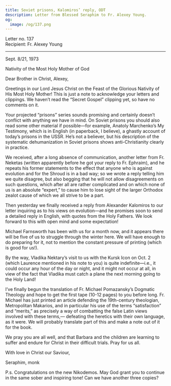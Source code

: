 ```yaml
---
title: Soviet prisons, Kalomiros’ reply, ODT
description: Letter from Blessed Seraphim to Fr. Alexey Young.
og:
  image: /og/137.png
---
```


<div style={{textAlign:'right', fontFamily:'monospace'}}>Letter no. 137</div>
<div style={{textAlign:'left', fontFamily:'monospace'}}>Recipient: Fr. Alexey Young</div>

---

Sept. 8/21, 1973

Nativity of the Most Holy Mother of God

Dear Brother in Christ, Alexey,

Greetings in our Lord Jesus Christ on the Feast of the Glorious Nativity of His Most Holy Mother! This is just a note to acknowledge your letters and clippings. We haven’t read the “Secret Gospel” clipping yet, so have no comments on it.

Your projected “prisons” series sounds promising and certainly doesn’t conflict with anything we have in mind. On Soviet prisons you should also read some other material if possible—for example, Anatoly Marchenko’s My Testimony, which is in English (in paperback, I believe), a ghastly account of today’s prisons in the USSR. He’s not a believer, but his description of the systematic dehumanization in Soviet prisons shows anti-Christianity clearly in practice.

We received, after a long absence of communication, another letter from Fr. Neketas (written apparently before he got your reply to Fr. Ephraim), and he repeats his former statements to the effect that anyone who is against evolution and for the Shroud is in a bad way; so we wrote a reply telling him we quite disagree, but also begging that he will not allow disagreements on such questions, which after all are rather complicated and on which none of us is an absolute “expert,” to cause him to lose sight of the larger Orthodox zealot cause of which we all strive to be a part.

Then yesterday we finally received a reply from Alexander Kalomiros to our letter inquiring as to his views on evolution—and he promises soon to send a detailed reply in English, with quotes from the Holy Fathers. We look forward to this with open mind and some expectation!

Michael Farnsworth has been with us for a month now, and it appears there will be five of us to struggle through the winter here. We will have enough to do preparing for it, not to mention the constant pressure of printing (which is good for us!).

By the way, Vladika Nektary’s visit to us with the Kursk Icon on Oct. 2 (which Laurence mentioned in his note to you) is quite indefinite—i.e., it could occur any hour of the day or night, and it might not occur at all, in view of the fact that Vladika must catch a plane the next morning going to the Holy Land!

I’ve finally begun the translation of Fr. Michael Pomazansky’s Dogmatic Theology and hope to get the first tape (10-12 pages) to you before long. Fr. Michael has just printed an article defending the 19th-century theologian, Metropolitan Makarios, and in particular his use of the terms “satisfaction” and “merits,” as precisely a way of combatting the false Latin views involved with these terms,— defeating the heretics with their own language, as it were. We will probably translate part of this and make a note out of it for the book.

We pray you are all well, and that Barbara and the children are learning to suffer and endure for Christ in their difficult trials. Pray for us all.

With love in Christ our Saviour,

Seraphim, monk

P.s. Congratulations on the new Nikodemos. May God grant you to continue in the same sober and inspiring tone! Can we have another three copies?
